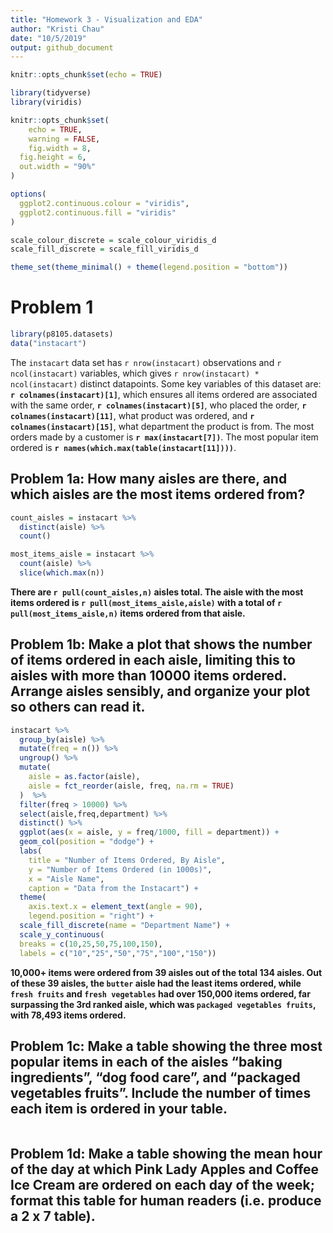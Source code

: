 ```yaml
---
title: "Homework 3 - Visualization and EDA"
author: "Kristi Chau"
date: "10/5/2019"
output: github_document
---
```


```r
knitr::opts_chunk$set(echo = TRUE)

library(tidyverse)
library(viridis)

knitr::opts_chunk$set(
	echo = TRUE,
	warning = FALSE,
	fig.width = 8, 
  fig.height = 6,
  out.width = "90%"
)

options(
  ggplot2.continuous.colour = "viridis",
  ggplot2.continuous.fill = "viridis"
)

scale_colour_discrete = scale_colour_viridis_d
scale_fill_discrete = scale_fill_viridis_d

theme_set(theme_minimal() + theme(legend.position = "bottom"))
```

# Problem 1

```r
library(p8105.datasets)
data("instacart")
```

The `instacart` data set has `r nrow(instacart)` observations and `r ncol(instacart)` variables, which gives `r nrow(instacart) * ncol(instacart)` distinct datapoints. Some key variables of this dataset are: **`r colnames(instacart)[1]`**, which ensures all items ordered are associated with the same order, **`r colnames(instacart)[5]`**, who placed the order, **`r colnames(instacart)[11]`**, what product was ordered, and **`r colnames(instacart)[15]`**, what department the product is from. The most orders made by a customer is **`r max(instacart[7])`**. The most popular item ordered is **`r names(which.max(table(instacart[11])))`**.

## Problem 1a: How many aisles are there, and which aisles are the most items ordered from?

```r

count_aisles = instacart %>%
  distinct(aisle) %>% 
  count()

most_items_aisle = instacart %>% 
  count(aisle) %>%
  slice(which.max(n))
```

**There are `r pull(count_aisles,n)` aisles total. The aisle with the most items ordered is `r pull(most_items_aisle,aisle)` with a total of `r pull(most_items_aisle,n)` items ordered from that aisle.**

## Problem 1b: Make a plot that shows the number of items ordered in each aisle, limiting this to aisles with more than 10000 items ordered. Arrange aisles sensibly, and organize your plot so others can read it.

```r
instacart %>% 
  group_by(aisle) %>% 
  mutate(freq = n()) %>% 
  ungroup() %>% 
  mutate(
    aisle = as.factor(aisle),
    aisle = fct_reorder(aisle, freq, na.rm = TRUE)
  )  %>%
  filter(freq > 10000) %>% 
  select(aisle,freq,department) %>% 
  distinct() %>% 
  ggplot(aes(x = aisle, y = freq/1000, fill = department)) +
  geom_col(position = "dodge") +
  labs(
    title = "Number of Items Ordered, By Aisle",
    y = "Number of Items Ordered (in 1000s)",
    x = "Aisle Name",
    caption = "Data from the Instacart") +
  theme(
    axis.text.x = element_text(angle = 90),
    legend.position = "right") + 
  scale_fill_discrete(name = "Department Name") +
  scale_y_continuous(
  breaks = c(10,25,50,75,100,150), 
  labels = c("10","25","50","75","100","150"))
```

**10,000+ items were ordered from 39 aisles out of the total 134 aisles. Out of these 39 aisles, the `butter` aisle had the least items ordered, while `fresh fruits` and `fresh vegetables` had over 150,000 items ordered, far surpassing the 3rd ranked aisle, which was `packaged vegetables fruits`, with 78,493 items ordered.**

## Problem 1c: Make a table showing the three most popular items in each of the aisles “baking ingredients”, “dog food care”, and “packaged vegetables fruits”. Include the number of times each item is ordered in your table.

```r

```

## Problem 1d: Make a table showing the mean hour of the day at which Pink Lady Apples and Coffee Ice Cream are ordered on each day of the week; format this table for human readers (i.e. produce a 2 x 7 table).

```r

```





